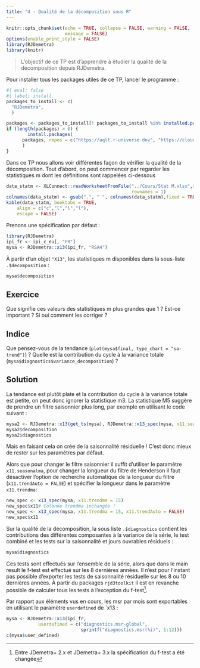 ```yaml
---
title: "4 - Qualité de la décomposition sous R"
---
```


```r
knitr::opts_chunk$set(echo = TRUE, collapse = FALSE, warning = FALSE,
					  message = FALSE)
options(enable_print_style = FALSE)
library(RJDemetra)
library(knitr)
```


> L'objectif de ce TP est d'apprendre à étudier la qualité de la décomposition depuis RJDemetra.


Pour installer tous les packages utiles de ce TP, lancer le programme :

```r
#| eval: false
#| label: install
packages_to_install <- c(
  "RJDemetra",
  )

packages <- packages_to_install[! packages_to_install %in% installed.packages()[,"Package"]]
if (length(packages) > 0) {
		install.packages(
	  packages, repos = c("https://aqlt.r-universe.dev", "https://cloud.r-project.org")
	  )
}
```


Dans ce TP nous allons voir différentes façon de vérifier la qualité de la décomposition.
Tout d'abord, on peut commencer par regarder les statistiques m dont les définitions sont rappelées ci-dessous

```r
data_statm <- XLConnect::readWorksheetFromFile("../Cours/Stat M.xlsx",sheet = 1,
											   rownames = 1)
colnames(data_statm) <- gsub(".", " ", colnames(data_statm),fixed = TRUE)
kable(data_statm, booktabs = TRUE,
	align = c("c","l","l","l"),
	escape = FALSE) 
```


Prenons une spécification par défaut :

```r
library(RJDemetra)
ipi_fr <- ipi_c_eu[, "FR"]
mysa <- RJDemetra::x13(ipi_fr, "RSA4")
```

À partir d'un objet `"X13"`, les statistiques m disponibles dans la sous-liste `.$decomposition` :

```r
mysa$decomposition
```

::: callout-note
## Exercice
Que signifie ces valeurs des statistiques m plus grandes que 1 ?
Est-ce important ? 
Si oui comment les corriger ?
:::

::: {.callout-caution collapse="true"}
## Indice
Que pensez-vous de la tendance (`plot(mysa$final, type_chart = "sa-trend")`) ? 
Quelle est la contribution du cycle à la variance totale (`mysa$diagnostics$variance_decomposition`) ? 
:::

::: {.callout-tip collapse="true"}
## Solution
La tendance est plutôt plate et la contribution du cycle à la variance totale est petite, on peut donc ignorer la statistique m3. 
La statistique M5 suggère de prendre un filtre saisonnier plus long, par exemple en utilisant le code suivant :
```r
mysa2 <- RJDemetra::x13(get_ts(mysa), RJDemetra::x13_spec(mysa, x11.seasonalma = "S3X9"))
mysa2$decomposition
mysa2$diagnostics
```

Mais en faisant cela on crée de la saisonnalité résiduelle ! C'est donc mieux de rester sur les paramètres par défaut.
:::

Alors que pour changer le filtre saisonnier il suffit d'utiliser le paramètre `x11.seasonalma`, pour changer la longueur du filtre de Henderson il faut désactiver l'option de recherche automatique de la longueur du filtre (`x11.trendAuto = FALSE`) et spécifier la longueur dans le paramètre `x11.trendma`:

```r
new_spec <- x13_spec(mysa, x11.trendma = 15)
new_spec$x11# Colonne trendma inchangée !
new_spec <- x13_spec(mysa, x11.trendma = 15, x11.trendAuto = FALSE)
new_spec$x11
```

Sur la qualité de la décomposition, la sous liste `.$diagnostics` contient les contributions des différentes composantes à la variance de la série, le test combiné et les tests sur la saisonnalité et jours ouvrables résiduels :

```r
mysa$diagnostics
```

Ces tests sont effectués sur l'ensemble de la série, alors que dans le main result le f-test est effectué sur les 8 dernières années.
Il n'est pour l'instant pas possible d'exporter les tests de saisonnalité résiduelle sur les 8 ou 10 dernières années.
À partir du packages `rjd3toolkit` il est en revanche possible de calculer tous les tests à l'exception du f-test^[Entre JDemetra+ 2.x et JDemetra+ 3.x la spécification du f-test a été changée].

Par rapport aux éléments vus en cours, les msr par mois sont exportables en utilisant le paramètre `userdefined` de `x13 :

```r
mysa <- RJDemetra::x13(ipi_fr, 
			userdefined = c("diagnostics.msr-global",
							sprintf("diagnostics.msr(%i)", 1:12)))
c(mysa$user_defined)
```
